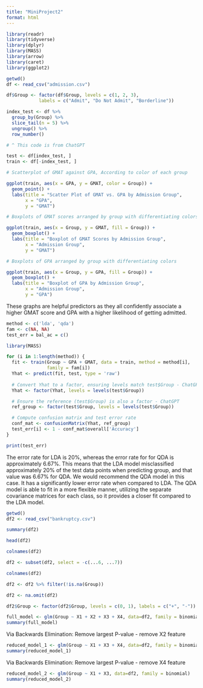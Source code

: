 ```yaml
---
title: "MiniProject2"
format: html
---
```


```r
library(readr)
library(tidyverse)
library(dplyr)
library(MASS)
library(arrow)
library(caret)
library(ggplot2)
```

```r
getwd()
df <- read_csv("admission.csv")
```

```r
df$Group <- factor(df$Group, levels = c(1, 2, 3), 
            labels = c("Admit", "Do Not Admit", "Borderline"))
```

```r
index_test <- df %>%
  group_by(Group) %>%
  slice_tail(n = 5) %>%   
  ungroup() %>%
  row_number()

# ^ This code is from ChatGPT

test <- df[index_test, ]
train <- df[-index_test, ]
```

```r
# Scatterplot of GMAT against GPA, According to color of each group

ggplot(train, aes(x = GPA, y = GMAT, color = Group)) +
  geom_point() +
  labs(title = "Scatter Plot of GMAT vs. GPA by Admission Group",
       x = "GPA",
       y = "GMAT") 
```

```r
# Boxplots of GMAT scores arranged by group with differentiating colors

ggplot(train, aes(x = Group, y = GMAT, fill = Group)) +
  geom_boxplot() +
  labs(title = "Boxplot of GMAT Scores by Admission Group",
       x = "Admission Group",
       y = "GMAT") 
```

```r
# Boxplots of GPA arranged by group with differentiating colors

ggplot(train, aes(x = Group, y = GPA, fill = Group)) +
  geom_boxplot() +
  labs(title = "Boxplot of GPA by Admission Group",
       x = "Admission Group",
       y = "GPA") 
```

These graphs are helpful predictors as they all confidently associate a higher GMAT score and GPA with a higher likelihood of getting admitted.

```r
method <- c('lda', 'qda')
fam <- c(NA, NA)
test_err = bal_ac = c()
```

```r
library(MASS)

for (i in 1:length(method)) {
  fit <- train(Group ~ GPA + GMAT, data = train, method = method[i], 
               family = fam[i])
  Yhat <- predict(fit, test, type = 'raw')
  
  # Convert Yhat to a factor, ensuring levels match test$Group - ChatGPT
  Yhat <- factor(Yhat, levels = levels(test$Group)) 

  # Ensure the reference (test$Group) is also a factor - ChatGPT
  ref_group <- factor(test$Group, levels = levels(test$Group))

  # Compute confusion matrix and test error rate
  conf_mat <- confusionMatrix(Yhat, ref_group)
  test_err[i] <- 1 - conf_mat$overall['Accuracy']
}
```

```r
print(test_err)
```

The error rate for LDA is 20%, whereas the error rate for for QDA is approximately 6.67%. This means that the LDA model misclassified approximately 20% of the test data points when predicting group, and that value was 6.67% for QDA. We would recommend the QDA model in this case. It has a significantly lower error rate when compared to LDA. The QDA model is able to fit in a more flexible manner, utilizing the separate covariance matrices for each class, so it provides a closer fit compared to the LDA model.

```r
getwd()
df2 <- read_csv("bankruptcy.csv")
```

```r
summary(df2)
```

```r
head(df2)
```

```r
colnames(df2)
```

```r
df2 <- subset(df2, select = -c(...6, ...7))
```

```r
colnames(df2)
```

```r
df2 <- df2 %>% filter(!is.na(Group))
```

```r
df2 <- na.omit(df2)
```

```r
df2$Group <- factor(df2$Group, levels = c(0, 1), labels = c("+", "-"))
```

```r
full_model <- glm(Group ~ X1 + X2 + X3 + X4, data=df2, family = binomial)
summary(full_model)

```

Via Backwards Elimination: Remove largest P-value - remove X2 feature

```r
reduced_model_1 <- glm(Group ~ X1 + X3 + X4, data=df2, family = binomial)
summary(reduced_model_1)
```

Via Backwards Elimination: Remove largest P-value - remove X4 feature

```r
reduced_model_2 <- glm(Group ~ X1 + X3, data=df2, family = binomial)
summary(reduced_model_2)
```
